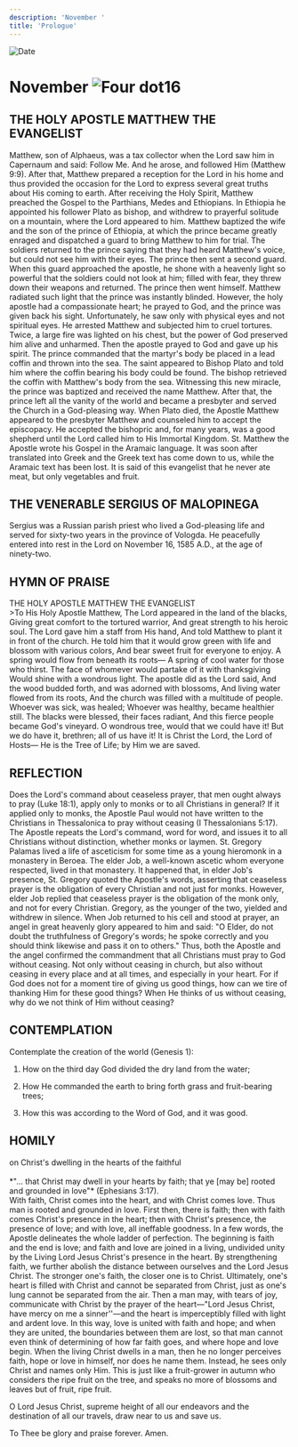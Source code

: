 ```yaml
---
description: 'November '
title: 'Prologue'
---
```


<RunningHead />
<Image src="/title-imprint.png" height={68} width={50} alt="Date" className="title-imprint"/>

# <div id="date">November <Image className="four-dot" src="/four-dot.png" height={15} width={15} alt="Four dot" />16</div>

## THE HOLY APOSTLE MATTHEW THE EVANGELIST

Matthew, son of Alphaeus, was a tax collector when the Lord saw him in Capernaum and said: Follow Me. And he arose, and followed Him (Matthew 9:9). After that, Matthew prepared a reception for the Lord in his home and thus provided the occasion for the Lord to express several great truths about His coming to earth. After receiving the Holy Spirit, Matthew preached the Gospel to the Parthians, Medes and Ethiopians. In Ethiopia he appointed his follower Plato as bishop, and withdrew to prayerful solitude on a mountain, where the Lord appeared to him. Matthew baptized the wife and the son of the prince of Ethiopia, at which the prince became greatly enraged and dispatched a guard to bring Matthew to him for trial. The soldiers returned to the prince saying that they had heard Matthew's voice, but could not see him with their eyes. The prince then sent a second guard. When this guard approached the apostle, he shone with a heavenly light so powerful that the soldiers could not look at him; filled with fear, they threw down their weapons and returned. The prince then went himself. Matthew radiated such light that the prince was instantly blinded. However, the holy apostle had a compassionate heart; he prayed to God, and the prince was given back his sight. Unfortunately, he saw only with physical eyes and not spiritual eyes. He arrested Matthew and subjected him to cruel tortures. Twice, a large fire was lighted on his chest, but the power of God preserved him alive and unharmed. Then the apostle prayed to God and gave up his spirit. The prince commanded that the martyr's body be placed in a lead coffin and thrown into the sea. The saint appeared to Bishop Plato and told him where the coffin bearing his body could be found. The bishop retrieved the coffin with Matthew's body from the sea. Witnessing this new miracle, the prince was baptized and received the name Matthew. After that, the prince left all the vanity of the world and became a presbyter and served the Church in a God-pleasing way. When Plato died, the Apostle Matthew appeared to the presbyter Matthew and counseled him to accept the episcopacy. He accepted the bishopric and, for many years, was a good shepherd until the Lord called him to His Immortal Kingdom. St. Matthew the Apostle wrote his Gospel in the Aramaic language. It was soon after translated into Greek and the Greek text has come down to us, while the Aramaic text has been lost. It is said of this evangelist that he never ate meat, but only vegetables and fruit.

## THE VENERABLE SERGIUS OF MALOPINEGA

Sergius was a Russian parish priest who lived a God-pleasing life and served for sixty-two years in the province of Vologda. He peacefully entered into rest in the Lord on November 16, 1585 A.D., at the age of ninety-two.


## HYMN OF PRAISE
<div style={{textAlign:'center', color:'crimson', fontWeight:'bold'}}>
THE HOLY APOSTLE MATTHEW THE EVANGELIST
</div>
>To His Holy Apostle Matthew,  
The Lord appeared in the land of the blacks,  
Giving great comfort to the tortured warrior,  
And great strength to his heroic soul.  
The Lord gave him a staff from His hand,  
And told Matthew to plant it in front of the church.  
He told him that it would grow green with life and blossom with various colors,  
And bear sweet fruit for everyone to enjoy.  
A spring would flow from beneath its roots—  
A spring of cool water for those who thirst.  
The face of whomever would partake of it with thanksgiving  
Would shine with a wondrous light.  
The apostle did as the Lord said,  
And the wood budded forth, and was adorned with blossoms,  
And living water flowed from its roots,  
And the church was filled with a multitude of people.  
Whoever was sick, was healed;  
Whoever was healthy, became healthier still.  
The blacks were blessed, their faces radiant,  
And this fierce people became God's vineyard.  
O wondrous tree, would that we could have it!  
But we do have it, brethren; all of us have it!  
It is Christ the Lord, the Lord of Hosts—  
He is the Tree of Life; by Him we are saved.  


## REFLECTION

Does the Lord's command about ceaseless prayer, that men ought always to pray (Luke 18:1), apply only to monks or to all Christians in general? If it applied only to monks, the Apostle Paul would not have written to the Christians in Thessalonica to pray without ceasing (I Thessalonians 5:17). The Apostle repeats the Lord's command, word for word, and issues it to all Christians without distinction, whether monks or laymen. St. Gregory Palamas lived a life of asceticism for some time as a young hieromonk in a monastery in Beroea. The elder Job, a well-known ascetic whom everyone respected, lived in that monastery. It happened that, in elder Job's presence, St. Gregory quoted the Apostle's words, asserting that ceaseless prayer is the obligation of every Christian and not just for monks. However, elder Job replied that ceaseless prayer is the obligation of the monk only, and not for every Christian. Gregory, as the younger of the two, yielded and withdrew in silence. When Job returned to his cell and stood at prayer, an angel in great heavenly glory appeared to him and said: "O Elder, do not doubt the truthfulness of Gregory's words; he spoke correctly and you should think likewise and pass it on to others." Thus, both the Apostle and the angel confirmed the commandment that all Christians must pray to God without ceasing. Not only without ceasing in church, but also without ceasing in every place and at all times, and especially in your heart. For if God does not for a moment tire of giving us good things, how can we tire of thanking Him for these good things? When He thinks of us without ceasing, why do we not think of Him without ceasing?


## CONTEMPLATION

Contemplate the creation of the world (Genesis 1):

1. How on the third day God divided the dry land from the water;

2. How He commanded the earth to bring forth grass and fruit-bearing trees;

3. How this was according to the Word of God, and it was good.


## HOMILY
<div style={{textAlign:'center', color:'crimson', fontWeight:'bold'}}>
on Christ's dwelling in the hearts of the faithful
</div>
<br />
<div style={{textAlign:'right'}}>
*"… that Christ may dwell in your hearts by faith; that ye [may be] rooted and grounded in love"* (Ephesians 3:17).
</div>
With faith, Christ comes into the heart, and with Christ comes love. Thus man is rooted and grounded in love. First then, there is faith; then with faith comes Christ's presence in the heart; then with Christ's presence, the presence of love; and with love, all ineffable goodness. In a few words, the Apostle delineates the whole ladder of perfection. The beginning is faith and the end is love; and faith and love are joined in a living, undivided unity by the Living Lord Jesus Christ's presence in the heart. By strengthening faith, we further abolish the distance between ourselves and the Lord Jesus Christ. The stronger one's faith, the closer one is to Christ. Ultimately, one's heart is filled with Christ and cannot be separated from Christ, just as one's lung cannot be separated from the air. Then a man may, with tears of joy, communicate with Christ by the prayer of the heart—"Lord Jesus Christ, have mercy on me a sinner''—and the heart is imperceptibly filled with light and ardent love. In this way, love is united with faith and hope; and when they are united, the boundaries between them are lost, so that man cannot even think of determining of how far faith goes, and where hope and love begin. When the living Christ dwells in a man, then he no longer perceives faith, hope or love in himself, nor does he name them. Instead, he sees only Christ and names only Him. This is just like a fruit-grower in autumn who considers the ripe fruit on the tree, and speaks no more of blossoms and leaves but of fruit, ripe fruit.

O Lord Jesus Christ, supreme height of all our endeavors and the destination of all our travels, draw near to us and save us.

To Thee be glory and praise forever. Amen.